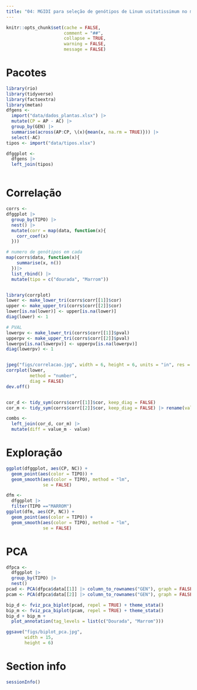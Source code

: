 ```yaml
---
title: "04: MGIDI para seleção de genótipos de Linum usitatissimum no melhoramento genético vegetal"
---
```


```r
knitr::opts_chunk$set(cache = FALSE,
                      comment = "##",
                      collapse = TRUE,
                      warning = FALSE,
                      message = FALSE)

```


# Pacotes

```r
library(rio)
library(tidyverse)
library(factoextra)
library(metan)
dfgens <- 
  import("data/dados_plantas.xlsx") |> 
  mutate(CP = AP - AC) |> 
  group_by(GEN) |> 
  summarise(across(AP:CP, \(x){mean(x, na.rm = TRUE)})) |> 
  select(-AC)
tipos <- import("data/tipos.xlsx")

dfggplot <- 
  dfgens |> 
  left_join(tipos) 



```

# Correlação
```r
corrs <- 
dfggplot |> 
  group_by(TIPO) |> 
  nest() |> 
  mutate(corr = map(data, function(x){
    corr_coef(x)
  })) 

# numero de genótipos em cada 
map(corrs$data, function(x){
    summarise(x, n())
  })|> 
  list_rbind() |> 
  mutate(tipo = c("dourada", "Marrom"))


library(corrplot)
lower <- make_lower_tri(corrs$corr[[1]]$cor)
upper <- make_upper_tri(corrs$corr[[2]]$cor)
lower[is.na(lower)] <- upper[is.na(lower)]
diag(lower) <- 1

# PVAL
lowerpv <- make_lower_tri(corrs$corr[[1]]$pval)
upperpv <- make_upper_tri(corrs$corr[[2]]$pval)
lowerpv[is.na(lowerpv)] <- upperpv[is.na(lowerpv)]
diag(lowerpv) <- 1


jpeg("figs/correlacao.jpg", width = 6, height = 6, units = "in", res = 600)
corrplot(lower,
         method = "number",
         diag = FALSE)
dev.off()


cor_d <- tidy_sym(corrs$corr[[1]]$cor, keep_diag = FALSE)
cor_m <- tidy_sym(corrs$corr[[2]]$cor, keep_diag = FALSE) |> rename(value_m = value)

combs <- 
  left_join(cor_d, cor_m) |> 
  mutate(diff = value_m - value)
```

# Exploração
```r
ggplot(dfggplot, aes(CP, NC)) +
  geom_point(aes(color = TIPO)) +
  geom_smooth(aes(color = TIPO), method = "lm",
              se = FALSE)

dfm <-
  dfggplot |> 
  filter(TIPO =="MARROM")
ggplot(dfm, aes(CP, NC)) +
  geom_point(aes(color = TIPO)) +
  geom_smooth(aes(color = TIPO), method = "lm",
              se = FALSE)
```



# PCA
```r
dfpca <- 
  dfggplot |> 
  group_by(TIPO) |> 
  nest()
pcad <- PCA(dfpca$data[[1]] |> column_to_rownames("GEN"), graph = FALSE)
pcam <- PCA(dfpca$data[[2]] |> column_to_rownames("GEN"), graph = FALSE)

bip_d <- fviz_pca_biplot(pcad, repel = TRUE) + theme_stata()
bip_m <- fviz_pca_biplot(pcam, repel = TRUE) + theme_stata()
bip_d + bip_m +
  plot_annotation(tag_levels = list(c("Dourada", "Marrom")))

ggsave("figs/biplot_pca.jpg",
       width = 15,
       height = 6)
```


# Section info
```r
sessionInfo()

```

